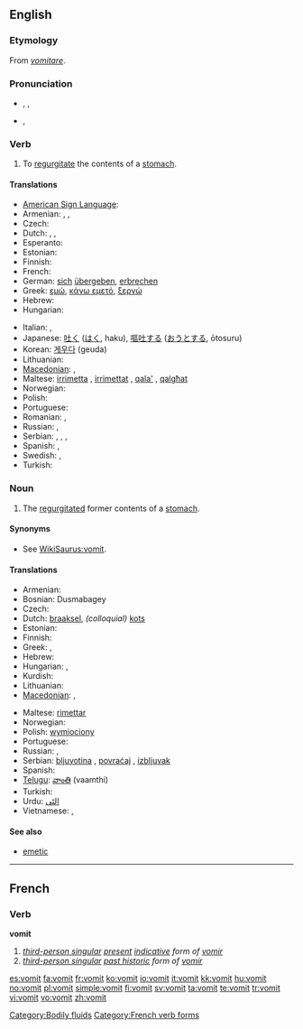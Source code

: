 {{wikipedia}}
{{WikiSaurus-link|vomit}}
{{also|vomît}}
==English==

===Etymology===
From {{etyl|la}} ''[[vomitare]]''.

===Pronunciation===
* {{a|UK}} {{enPR|vŏm'ət}}, {{IPA|/ˈvɒmət/}}, {{SAMPA|/"vQm@t/}}
*: {{rhymes|ɒmɪt}}
* {{a|US}} {{enPR|vŏm'ît}}, {{IPA|/ˈvɑmɨt/}}
*: {{audio|En-us-vomit.ogg|audio (US)}}

===Verb===
{{en-verb}}

# To [[regurgitate]] the contents of a [[stomach]].

====Translations====
{{trans-top|to regurgitate the contents of a stomach}}
* [[American Sign Language]]: {{tø|ase|5@Mouth-5@FromUlnarTipFinger 5@FromMouth-5@FromUlnarTipFinger|xs=American Sign Language}}
* Armenian: {{t-|hy|հետ տալ|tr=het tal|sc=Armn|xs=Armenian}}, {{t+|hy|փսխել|tr=p'sxel|sc=Armn|xs=Armenian}}, {{t-|hy|ործկալ|tr=orçkal|sc=Armn|xs=Armenian}}
* Czech: {{t+|cs|zvracet}}
* Dutch: {{t+|nl|overgeven}}, {{t+|nl|braken}}, {{t|nl|kotsen}} {{qualifier|colloquial}}
* Esperanto: {{t-|eo|vomi|xs=Esperanto}}
* Estonian: {{t-|et|oksendama}}
* Finnish: {{t+|fi|oksentaa}}
* French: {{t+|fr|vomir}}
* German: [[sich]] [[übergeben]], [[erbrechen]]
* Greek: [[εμώ]], [[κάνω εμετό]], [[ξερνώ]] {{qualifier|colloquial}}
* Hebrew: {{t|he|להקיא|sc=Hebr}}
* Hungarian: {{t+|hu|hány}}
{{trans-mid}}
* Italian: {{t-|it|vomitare}}, {{t+|it|rimettere}}
* Japanese: [[吐く]] ([[はく]], haku), [[嘔吐する]] ([[おうとする]], ōtosuru)
* Korean: [[게우다]] (geuda)<!--, [[토하다]] ([[吐]]-, to-hada)-->
* Lithuanian: {{t|lt|vemti}}
* [[Macedonian]]: {{t-|mk|повраќа|tr=póvraḱa|sc=Cyrl|xs=Macedonian}},  {{t-|mk|блуе|tr=blúe|sc=Cyrl|xs=Macedonian}}
* Maltese: [[irrimetta]] {{m}}, [[irrimettat]] {{f}}, [[qala']] {{m}}, [[qalgħat]] {{f}}
* Norwegian: {{t+|no|kaste opp}}
* Polish: {{t-|pl|wymiotować}}
* Portuguese: {{t+|pt|vomitar}}
* Romanian: {{t-|ro|vomita}}, {{t+|ro|borî}}
* Russian: {{t+|ru|блевать|sc=Cyrl}}, {{t+|ru|рвать|sc=Cyrl}}
* Serbian: {{t|sr|zbljuvati}}, {{t|sr|povratiti}}, {{t-|sr|bljuvati}}, {{t-|sr|povraćati}}
* Spanish: {{t+|es|vomitar}}, {{t+|es|devolver}}
* Swedish: {{t+|sv|kräkas}}, {{t+|sv|spy}}
* Turkish: {{t+|tr|kusmak}}
{{trans-bottom}}

===Noun===
{{en-noun|-}}

# The [[regurgitate]]d former contents of a [[stomach]].

====Synonyms====
* See [[WikiSaurus:vomit]].

====Translations====
{{trans-top|regurgitated former contents of a stomach}}
* Armenian: {{t|hy|փսխունք|tr=p'sxunk'|sc=Armn|xs=Armenian}}
* Bosnian: Dusmabagey
* Czech: {{t-|cs|zvratky|m|p}}
* Dutch: [[braaksel]], ''(colloquial)'' [[kots]]
* Estonian: {{t-|et|okse}}
* Finnish: {{t+|fi|oksennus}}
* Greek: {{t+|el|εμετός|m|sc=Grek}}, {{t+|el|έμεσμα|n|sc=Grek}}
* Hebrew: {{he-translation|קא|kei}}
* Hungarian: {{t|hu|hányás}},  {{t|hu|hányadék}}
* Kurdish: {{ku-Arab|[[ڕشانه‌وه‌]]}}
* Lithuanian: {{t|lt|vėmalai|p}}
* [[Macedonian]]: {{t|mk|повраќаница|f|tr=povraḱánica|sc=Cyrl|xs=Macedonian}},  {{t|mk|блујавица|f|tr=blujávica|sc=Cyrl|xs=Macedonian}}
{{trans-mid}}
* Maltese: [[rimettar]]
* Norwegian: {{t+|no|oppkast|n}}
* Polish: [[wymiociony]] {{f}}
* Portuguese: {{t+|pt|vômito|m}}
* Russian: {{t+|ru|блевотина|f|sc=Cyrl}}, {{t+|ru|рвота|f|sc=Cyrl}}
* Serbian: [[bljuvotina]] {{f}}, [[povraćaj]] {{m}}, [[izbljuvak]] {{m}}
* Spanish: {{t-|es|vómito|m}}
* [[Telugu]]: [[వాంతి]] (vaamthi)
* Turkish: {{t+|tr|kusmuk}}
* Urdu: [[الٹى]]
* Vietnamese: {{t+|vi|nôn|xs=Vietnamese}}, {{t+|vi|mửa|xs=Vietnamese}}
{{trans-bottom}}

====See also====
* [[emetic]]

[[Category:Bodily fluids]]

----

==French==

===Verb===
'''vomit'''

# ''[[third-person singular]] [[present]] [[indicative]] form of [[vomir]]''
# ''[[third-person singular]] [[past historic]] form of [[vomir#French|vomir]]''

[[Category:French verb forms]]

[[es:vomit]]
[[fa:vomit]]
[[fr:vomit]]
[[ko:vomit]]
[[io:vomit]]
[[it:vomit]]
[[kk:vomit]]
[[hu:vomit]]
[[no:vomit]]
[[pl:vomit]]
[[simple:vomit]]
[[fi:vomit]]
[[sv:vomit]]
[[ta:vomit]]
[[te:vomit]]
[[tr:vomit]]
[[vi:vomit]]
[[vo:vomit]]
[[zh:vomit]]